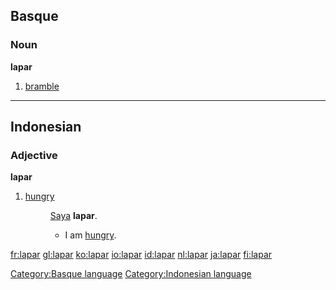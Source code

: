 ==Basque==

===Noun===
'''lapar'''

# [[bramble]]

[[Category:Basque language]]

----

==Indonesian==

===Adjective===
'''lapar'''

# [[hungry]]
#: [[saya|Saya]] '''lapar'''.
#:* I am [[hungry]].

[[Category:Indonesian language]]

[[fr:lapar]]
[[gl:lapar]]
[[ko:lapar]]
[[io:lapar]]
[[id:lapar]]
[[nl:lapar]]
[[ja:lapar]]
[[fi:lapar]]